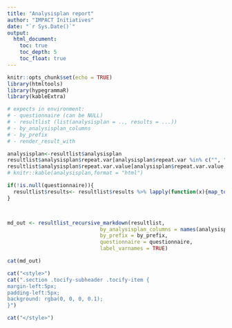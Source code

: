 ```yaml
---
title: "Analysisplan report"
author: "IMPACT Initiatives"
date: "`r Sys.Date()`"
output:
  html_document:
    toc: true
    toc_depth: 5
    toc_float: true
---
```



```r
knitr::opts_chunk$set(echo = TRUE)
library(htmltools)
library(hypegrammaR)
library(kableExtra)

```

```r
# expects in environment:
# - questionnaire (can be NULL)
# - resultlist (list(analysisplan = .., results = ...))
# - by_analysisplan_columns
# - by_prefix
# - render_result_with


```

```r

analysisplan<-resultlist$analysisplan
resultlist$analysisplan$repeat.var[analysisplan$repeat.var %in% c("", " ",NA,"NA")] <- NA
resultlist$analysisplan$repeat.var.value[analysisplan$repeat.var.value %in% c("", " ",NA,"NA")] <- NA
# knitr::kable(analysisplan,format = "html")

if(!is.null(questionnaire)){
  resultlist$results<- resultlist$results %>% lapply(function(x){map_to_labeled(result = x, questionnaire = questionnaire)})
}



md_out <- resultlist_recursive_markdown(resultlist,
                              by_analysisplan_columns = names(analysisplan),
                              by_prefix = by_prefix,
                              questionnaire = questionnaire,
                              label_varnames = TRUE)

cat(md_out)

```


```r

cat("<style>")
cat(".section .tocify-subheader .tocify-item {
margin-left:5px;
padding-left:5px;
background: rgba(0, 0, 0, 0.1); 
}")

cat("</style>")

```




